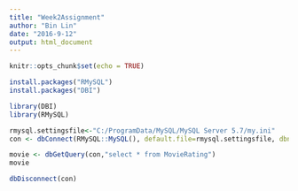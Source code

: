 ---
title: "Week2Assignment"
author: "Bin Lin"
date: "2016-9-12"
output: html_document
---

```{r setup, include=FALSE}
knitr::opts_chunk$set(echo = TRUE)
```

```{r}

install.packages("RMySQL")
install.packages("DBI")

library(DBI)
library(RMySQL)

rmysql.settingsfile<-"C:/ProgramData/MySQL/MySQL Server 5.7/my.ini"
con <- dbConnect(RMySQL::MySQL(), default.file=rmysql.settingsfile, dbname = "assignment2", user=NULL, password=NULL)

movie <- dbGetQuery(con,"select * from MovieRating")
movie

dbDisconnect(con)


```


